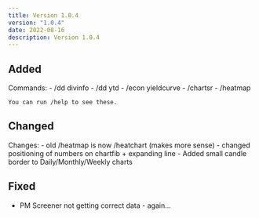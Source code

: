 ```yaml
---
title: Version 1.0.4
version: "1.0.4"
date: 2022-08-16
description: Version 1.0.4
---
```


## Added

Commands:
    - /dd divinfo
    - /dd ytd
    - /econ yieldcurve
    - /chartsr
    - /heatmap

    You can run /help to see these.

## Changed

Changes:
    - old /heatmap is now /heatchart (makes more sense)
    - changed positioning of numbers on chartfib + expanding line
    - Added small candle border to Daily/Monthly/Weekly charts

## Fixed

- PM Screener not getting correct data - again...
